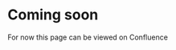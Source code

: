 

# Coming soon

For now this page can be viewed on <Link href='https://nidigitalsolutions.jira.com/wiki/spaces/NPP/pages/2295104712/Contribute+-+Web+Documentation'>Confluence</Link>